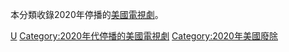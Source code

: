 本分類收錄2020年停播的[[美國|美國]][[電視劇|電視劇]]。

{{year by category
|m=2
|c=0
|d=2
|y=0
|cat=停播的美國電視劇
|sortkey=美國電視
|parent=各年停播的美國電視劇
|subcat=2020年美國電視
}}

[[Category:2020年停播的電視劇|U]]
[[Category:2020年代停播的美國電視劇|Category:2020年代停播的美國電視劇]]
[[Category:2020年美國廢除|Category:2020年美國廢除]]